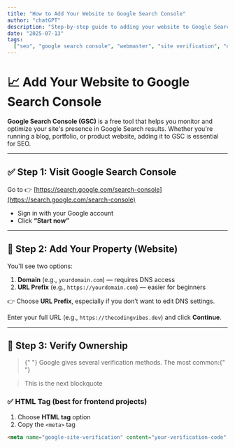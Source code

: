```yaml
---
title: "How to Add Your Website to Google Search Console"
author: "chatGPT"
description: "Step-by-step guide to adding your website to Google Search Console and verifying ownership for better SEO visibility."
date: "2025-07-13"
tags:
  ["seo", "google search console", "webmaster", "site verification", "nextjs"]
---
```


# 📈 Add Your Website to Google Search Console

**Google Search Console (GSC)** is a free tool that helps you monitor and optimize your site's presence in Google Search results. Whether you're running a blog, portfolio, or product website, adding it to GSC is essential for SEO.

---

## ✅ Step 1: Visit Google Search Console

Go to 👉 [https://search.google.com/search-console](https://search.google.com/search-console)

- Sign in with your Google account
- Click **“Start now”**

---

## 🏡 Step 2: Add Your Property (Website)

You'll see two options:

1. **Domain** (e.g., `yourdomain.com`) — requires DNS access
2. **URL Prefix** (e.g., `https://yourdomain.com`) — easier for beginners

👉 Choose **URL Prefix**, especially if you don’t want to edit DNS settings.

Enter your full URL (e.g., `https://thecodingvibes.dev`) and click **Continue**.

---

## 🔐 Step 3: Verify Ownership

<BlockQuote color="amber">
  {" "}
  Google gives several verification methods. The most common:{" "}
</BlockQuote>

> This is the next blockquote

### ✅ HTML Tag (best for frontend projects)

1. Choose **HTML tag** option
2. Copy the `<meta>` tag

```html
<meta name="google-site-verification" content="your-verification-code" />
```
